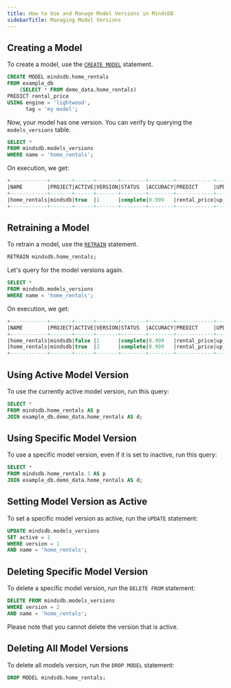 ```yaml
---
title: How to Use and Manage Model Versions in MindsDB
sidebarTitle: Managing Model Versions
---
```


## Creating a Model

To create a model, use the [`CREATE MODEL`](/sql/create/predictor/) statement.

```sql
CREATE MODEL mindsdb.home_rentals
FROM example_db
    (SELECT * FROM demo_data.home_rentals)
PREDICT rental_price
USING engine = 'lightwood',
      tag = 'my model';
```

Now, your model has one version. You can verify by querying the `models_versions` table.

```sql
SELECT *
FROM mindsdb.models_versions
WHERE name = 'home_rentals';
```

On execution, we get:

```sql
+------------+-------+------+-------+--------+--------+------------+-------------+---------------+------+------------------------------------+---------------------------------------+--------+
|NAME        |PROJECT|ACTIVE|VERSION|STATUS  |ACCURACY|PREDICT     |UPDATE_STATUS|MINDSDB_VERSION|ERROR |SELECT_DATA_QUERY                   |TRAINING_OPTIONS                       |TAG     |
+------------+-------+------+-------+--------+--------+------------+-------------+---------------+------+------------------------------------+---------------------------------------+--------+
|home_rentals|mindsdb|true  |1      |complete|0.999   |rental_price|up_to_date   |22.11.3.2      |[NULL]|SELECT * FROM demo_data.home_rentals|{'target': 'rental_price', 'using': {}}|my model|
+------------+-------+------+-------+--------+--------+------------+-------------+---------------+------+------------------------------------+---------------------------------------+--------+
```

## Retraining a Model

To retrain a model, use the [`RETRAIN`](/sql/api/retrain/) statement.

```sql
RETRAIN mindsdb.home_rentals;
```

Let's query for the model versions again.

```sql
SELECT *
FROM mindsdb.models_versions
WHERE name = 'home_rentals';
```

On execution, we get:

```sql
+------------+-------+------+-------+--------+--------+------------+-------------+---------------+------+------------------------------------+---------------------------------------+--------+
|NAME        |PROJECT|ACTIVE|VERSION|STATUS  |ACCURACY|PREDICT     |UPDATE_STATUS|MINDSDB_VERSION|ERROR |SELECT_DATA_QUERY                   |TRAINING_OPTIONS                       |TAG     |
+------------+-------+------+-------+--------+--------+------------+-------------+---------------+------+------------------------------------+---------------------------------------+--------+
|home_rentals|mindsdb|false |1      |complete|0.999   |rental_price|up_to_date   |22.11.3.2      |[NULL]|SELECT * FROM demo_data.home_rentals|{'target': 'rental_price', 'using': {}}|my model|
|home_rentals|mindsdb|true  |2      |complete|0.999   |rental_price|up_to_date   |22.11.3.2      |[NULL]|SELECT * FROM demo_data.home_rentals|{'target': 'rental_price', 'using': {}}|my model|
+------------+-------+------+-------+--------+--------+------------+-------------+---------------+------+------------------------------------+---------------------------------------+--------+
```

## Using Active Model Version

To use the currently active model version, run this query:

```sql
SELECT *
FROM mindsdb.home_rentals AS p
JOIN example_db.demo_data.home_rentals AS d;
```

## Using Specific Model Version

To use a specific model version, even if it is set to inactive, run this query:

```sql
SELECT *
FROM mindsdb.home_rentals.1 AS p
JOIN example_db.demo_data.home_rentals AS d;
```

## Setting Model Version as Active

To set a specific model version as active, run the `UPDATE` statement:

```sql
UPDATE mindsdb.models_versions
SET active = 1
WHERE version = 1
AND name = 'home_rentals';
```

## Deleting Specific Model Version

To delete a specific model version, run the `DELETE FROM` statement:

```sql
DELETE FROM mindsdb.models_versions
WHERE version = 2
AND name = 'home_rentals';
```

Please note that you cannot delete the version that is active.

## Deleting All Model Versions

To delete all models version, run the `DROP MODEL` statement:

```sql
DROP MODEL mindsdb.home_rentals;
```
